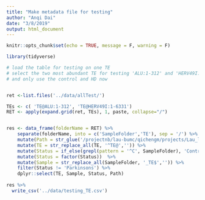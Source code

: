 ```yaml
---
title: "Make metadata file for testing"
author: "Anqi Dai"
date: "3/8/2019"
output: html_document
---
```


```r
knitr::opts_chunk$set(echo = TRUE, message = F, warning = F)
```

```r
library(tidyverse)
```

```r
# load the table for testing on one TE
# select the two most abundant TE for testing 'ALU:1-312' and 'HERV49I:1-6331'
# and only use the control and HD now


ret <-list.files('../data/allTest/')

TEs <- c( 'TE@ALU:1-312', 'TE@HERV49I:1-6331')
RET <- apply(expand.grid(ret, TEs), 1, paste, collapse="/")


res <- data_frame(folderName = RET) %>%
    separate(folderName, into = c('SampleFolder','TE'), sep = '/') %>%
    mutate(Path = str_glue('/projectnb/lau-bumc/qichengm/projects/Lau_lab/human/HD_PD_project/miRNA/{SampleFolder}/{TE}'))  %>%
    mutate(TE = str_replace_all(TE, '^TE@','')) %>%
    mutate(Status = if_else(grepl(pattern = '^C', SampleFolder), 'Control', if_else(grepl(pattern = '^P', SampleFolder), 'Parkinsons','Huntingtons'))) %>%
    mutate(Status = factor(Status))  %>%
    mutate(Sample = str_replace_all(SampleFolder, '_TE$','')) %>%
    filter(Status != 'Parkinsons') %>%
    dplyr::select(TE, Sample, Status, Path)
 
res %>%
  write_csv('../data/testing_TE.csv')


```

